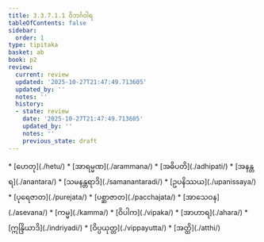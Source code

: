 ```yaml
---
title: 3.3.7.1.1 ဝိဘင်္ဂဝါရ
tableOfContents: false
sidebar:
  order: 1
type: tipitaka
basket: ab
book: p2
review:
  current: review
  updated: '2025-10-27T21:47:49.713605'
  updated_by: ''
  notes: ''
  history:
  - state: review
    date: '2025-10-27T21:47:49.713605'
    updated_by: ''
    notes: ''
    previous_state: draft
---
```



<ReviewStatus review={frontmatter.review} showDetails={true} />

<HypothesisAnnotation frontmatter={frontmatter} />

<DynamicBreadcrumb />



<TableOfContents book="p2" section="3.3.7.1.1">
* [ဟေတု](./hetu/)
* [အာရမ္မဏ](./arammana/)
* [အဓိပတိ](./adhipati/)
* [အနန္တရ](./anantara/)
* [သမနန္တရာဒိ](./samanantaradi/)
* [ဥပနိဿယ](./upanissaya/)
* [ပုရေဇာတ](./purejata/)
* [ပစ္ဆာဇာတ](./pacchajata/)
* [အာသေဝန](./asevana/)
* [ကမ္မ](./kamma/)
* [ဝိပါက](./vipaka/)
* [အာဟာရ](./ahara/)
* [ဣန္ဒြိယာဒိ](./indriyadi/)
* [ဝိပ္ပယုတ္တ](./vippayutta/)
* [အတ္ထိ](./atthi/)
</TableOfContents>